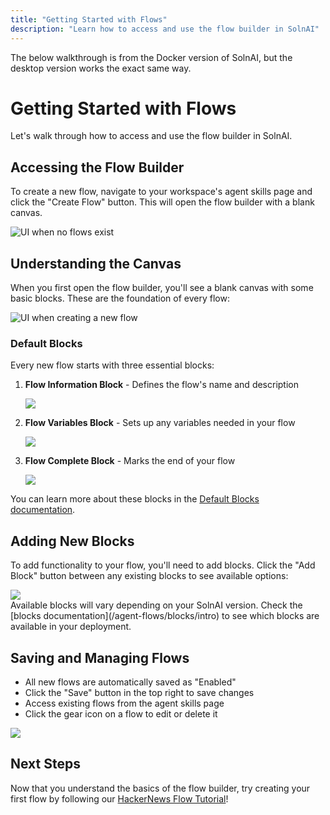 ```yaml
---
title: "Getting Started with Flows"
description: "Learn how to access and use the flow builder in SolnAI"
---
```



<Callout type="info" emoji="💡">
  The below walkthrough is from the Docker version of SolnAI, but the
  desktop version works the exact same way.
</Callout>

# Getting Started with Flows

Let's walk through how to access and use the flow builder in SolnAI.

## Accessing the Flow Builder

To create a new flow, navigate to your workspace's agent skills page and click the "Create Flow" button. This will open the flow builder with a blank canvas.

<Image
  src="/images/agent-flows/no-flows.png"
  height={1080}
  width={1920}
  quality={100}
  alt="UI when no flows exist"
/>

## Understanding the Canvas

When you first open the flow builder, you'll see a blank canvas with some basic blocks. These are the foundation of every flow:

<Image
  src="/images/agent-flows/new-flow.png"
  height={1080}
  width={1920}
  quality={100}
  alt="UI when creating a new flow"
/>

### Default Blocks

Every new flow starts with three essential blocks:

1. **Flow Information Block** - Defines the flow's name and description

   <div style={{ display: "flex", justifyContent: "center" }}>
     <Image
       src="/images/agent-flows/flow-info.png"
       height={200}
       width={500}
       quality={100}
     />
   </div>

2. **Flow Variables Block** - Sets up any variables needed in your flow

   <div style={{ display: "flex", justifyContent: "center" }}>
     <Image
       src="/images/agent-flows/flow-vars.png"
       height={200}
       width={500}
       quality={100}
     />
   </div>

3. **Flow Complete Block** - Marks the end of your flow
   <div style={{ display: "flex", justifyContent: "center" }}>
     <Image
       src="/images/agent-flows/flow-complete.png"
       height={200}
       width={500}
       quality={100}
     />
   </div>

You can learn more about these blocks in the [Default Blocks documentation](/agent-flows/blocks/default-blocks).

## Adding New Blocks

To add functionality to your flow, you'll need to add blocks. Click the "Add Block" button between any existing blocks to see available options:

<div style={{ display: "flex", justifyContent: "center" }}>
  <Image
    src="/images/agent-flows/add-block.png"
    height={200}
    width={500}
    quality={100}
  />
</div>

<Callout type="info" emoji="💡">
  Available blocks will vary depending on your SolnAI version. Check the
  [blocks documentation](/agent-flows/blocks/intro) to see which blocks are
  available in your deployment.
</Callout>

## Saving and Managing Flows

- All new flows are automatically saved as "Enabled"
- Click the "Save" button in the top right to save changes
- Access existing flows from the agent skills page
- Click the gear icon on a flow to edit or delete it

<Image
  src="/images/agent-flows/has-flows.png"
  height={1080}
  width={1920}
  quality={100}
/>

## Next Steps

Now that you understand the basics of the flow builder, try creating your first flow by following our [HackerNews Flow Tutorial](/agent-flows/tutorial-hackernews)!
